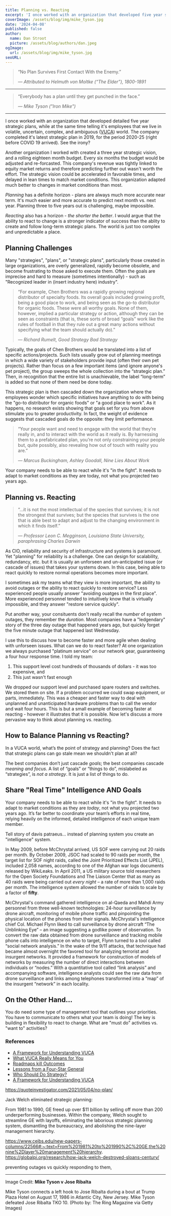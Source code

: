 ```yaml
---
title: Planning vs. Reacting
excerpt: 'I once worked with an organization that developed five year strategic plans, while at the same time teaching it’s employees that we live in volatile, uncertain, complex, and ambiguous (VUCA) world. Do you see the irony?'
coverImage: /assets/blog/img/mike_tyson.jpg
date: '2024-04-08'
published: false
author:
  name: Dan Stroot
  picture: /assets/blog/authors/dan.jpeg
ogImage:
  url: /assets/blog/img/mike_tyson.jpg
seoURL:
---
```


> “No Plan Survives First Contact With the Enemy.”
>
> <cite>&mdash; Attributed to Helmuth von Moltke (“The Elder”), 1800-1891</cite>

<hr />

> “Everybody has a plan until they get punched in the face.”
>
> <cite>&mdash; Mike Tyson ("Iron Mike")</cite>

<hr />

I once worked with an organization that developed detailed five year strategic plans, while at the same time telling it's employees that we live in volatile, uncertain, complex, and ambiguous ([VUCA](https://hbr.org/2014/01/what-vuca-really-means-for-you)) world. The company completed it's latest strategic plan in 2019, for the period 2020-25 (right before COVID 19 arrived). See the irony?

Another organization I worked with created a three year strategic vision, and a rolling eighteen month budget. Every six months the budget would be adjusted and re-forcasted. This company's revenue was tightly linked to equity market returns and therefore predicting further out wasn't worth the effort. The strategic vision could be accelerated in favorable times, and delayed in lean times to match market conditions. This organization adapted much better to changes in market conditions than most.

_Planning_ has a definite horizon - plans are always much more accurate near term. It's much easier and more accurate to predict next month vs. next year. Planning three to five years out is challenging, maybe impossible.

_Reacting_ also has a horizon - _the shorter the better_. I would argue that the ability to react to change is a stronger indicator of success than the ablity to create and follow long-term strategic plans. The world is just too complex and unpredictable a place.

## Planning Challenges

Many "strategies", "plans", or "strategic plans", particularly those created in large organizations, are overly generalized, rapidly become obsolete, and become frustrating to those asked to execute them. Often the goals are imprecise and hard to measure (sometimes intentionally) - such as "Recognized leader in (insert industry here) industry".

> “For example, Chen Brothers was a rapidly growing regional distributor of specialty foods. Its overall goals included growing profit, being a good place to work, and being seen as the go-to distributor for organic foods. These were all worthy goals. None of them, however, implied a particular strategy or action, although they can be seen as constraints (that is, these sorts of broad “goals” work like the rules of football in that they rule out a great many actions without specifying what the team should actually do).”
>
> <cite>&mdash; Richard Rumelt, Good Strategy Bad Strategy</cite>

Typically, the goals of Chen Brothers would be translated into a list of specific actions/projects. Such lists usually grow out of planning meetings in which a wide variety of stakeholders provide input (often their own pet projects). Rather than focus on a few important items (and ignore anyone's pet project), the group sweeps the whole collection into the “strategic plan.” Then, in recognition that the entire list is unachievable, the label “long-term” is added so that none of them need be done today.

This strategic plan is then cascaded down the organization where the employees wonder which specific initiatives have anything to do with being the "go-to distributor for organic foods" or "a good place to work". As it happens, no research exists showing that goals set for you from above stimulate you to greater productivity. In fact, the weight of evidence suggests that cascaded goals do the opposite: they limit performance.

> “Your people want and need to engage with the world that they’re really in, and to interact with the world as it really is. By harnessing them to a prefabricated plan, you’re not only constraining your people but, quite possibly, also revealing how out of touch with reality you are.”
>
> <cite>&mdash; Marcus Buckingham, Ashley Goodall, Nine Lies About Work</cite>

Your company needs to be able to react while it's "in the fight". It needs to adapt to market conditions as they are today, not what you projected two years ago.

## Planning vs. Reacting

> “...it is not the most intellectual of the species that survives; it is not the strongest that survives; but the species that survives is the one that is able best to adapt and adjust to the changing environment in which it finds itself.”
>
> <cite>
>   &mdash; Professor Leon C. Megginson, Louisiana State University,
>   paraphrasing Charles Darwin
> </cite>

As CIO, reliability and security of infrastructure and systems is paramount. Yet "planning" for reliability is a challenge. One can design for scalability, redundancy, etc. but it is usually an unforseen and un-anticipated issue (or cascade of issues) that takes your systems down. In this case, being able to react quickly to restore normal operations becomes more important.

I sometimes ask my teams what they view is more important, the ability to avoid outages or the ability to react quickly to restore service? Less experienced people usually answer "avoiding ouatges in the first place". More experienced personnel tended to intuitively know that is virtually impossible, and they answer "restore service quickly".

Put another way, your consituents don't really recall the _number_ of system outages, they remember the _duration_. Most companies have a "ledgendary" story of the three day outage that happened years ago, but quickly forget the five minute outage that happened last Wednesday.

I use this to discuss how to become faster and more agile when dealing with unforseen issues. What can we do to react faster? At one organization we always purchased "platinum service" on our network gear, guaranteeing a four hour response time. I told my team:

1. This support level cost hundreds of thousands of dollars - it was too expensive, and
2. This just wasn't fast enough

We dropped our support level and purchased spare routers and switches. We stored them on site. If a problem occurred we could swap equipment, or parts, immediately. This was a cheaper and faster way to deal with unplanned and unanticipated hardware problems than to call the vendor and wait four hours. This is but a small example of becoming faster at reacting - however it illustrates that it is possible. Now let's discuss a more pervasive way to think about planning vs. reacting.

## How to Balance Planning vs Reacting?

In a VUCA world, what’s the point of strategy and planning? Does the fact that strategic plans can go stale mean we shouldn't plan at all?

The best companies don’t just cascade _goals_; the best companies cascade _meaning and focus_. A list of “goals” or “things to do”, mislabeled as “strategies”, is _not a strategy_. It is just a list of things to do.

## Share "Real Time" Intelligence AND Goals

Your company needs to be able to react while it's "in the fight". It needs to adapt to market conditions as they are _today_, not what you projected two years ago. It’s far better to coordinate your team’s efforts in real time, relying heavily on the informed, detailed intelligence of each unique team member.

Tell story of davis patraeus... instead of planning system you create an "intelligence" system.

In May 2009, before McChrystal arrived, US SOF were carrying out 20 raids per month. By October 2009, JSOC had scaled to 90 raids per month, the target list for SOF night raids, called the Joint Prioritized Effects List (JPEL), included 2,058 names, according to one of the Afghan war logs documents released by WikiLeaks. In April 2011, a US military source told researchers for the Open Society Foundations and The Liaison Center that as many as 40 raids were being carried out _every night_ – a rate of more than 1,000 raids per month. The intelligence system allowed the number of raids to scale by a factor of **fifty**.

McChrystal's command gathered intelligence on al-Qaeda and Mahdi Army personnel from three well-known technologies: 24-hour surveillance by drone aircraft, monitoring of mobile phone traffic and pinpointing the physical location of the phones from their signals. McChrystal's intelligence chief Col. Michael Flynn liked to call surveillance by drone aircraft “The Unblinking Eye” – an image suggesting a godlike power of observation. To convert the raw data obtained from drone surveillance and tracking mobile phone calls into intelligence on who to target, Flynn turned to a tool called “social network analysis.” In the wake of the 9/11 attacks, that technique had became almost overnight the favored tool for analyzing terrorist and insurgent networks. It provided a framework for construction of models of networks by measuring the number of direct interactions between individuals or “nodes.” With a quantitative tool called “link analysis” and accompanying software, intelligence analysts could see the raw data from drone surveillance and links among telephones transformed into a “map” of the insurgent “network” in each locality.

<YouTube link="https://youtu.be/NL4qZgJVZyU" />

## On the Other Hand...

You do need some type of management tool that outlines your priorities. You have to communicate to others what your team is doing! The key is building in flexibility to react to change. What are "must do" activities vs. "want to" activities?

### References

- [A Framework for Understanding VUCA](https://hbr.org/2014/09/a-framework-for-understanding-vuca)
- [What VUCA Really Means for You](https://hbr.org/2014/01/what-vuca-really-means-for-you)
- [Roadmaps kill Outcomes](https://summit.productdrive.io/talks/roadmaps-kill-outcomes/)
- [Lessons from a Four-Star General](https://www.auror.co/the-intel/lessons-from-a-four-star-general)
- [Who Should Do Strategy?](https://rogermartin.medium.com/who-should-do-strategy-a5dcf4559b04)
- [A Framework for Understanding VUCA](https://hbr.org/2014/09/a-framework-for-understanding-vuca)

https://quoteinvestigator.com/2021/05/04/no-plan/

Jack Welch eliminated strategic planning:

From 1981 to 1990, GE freed up over $11 billion by selling off more than 200 underperforming businesses. Within the company, Welch sought to streamline GE with layoffs, eliminating the laborious strategic planning system, dismantling the bureaucracy, and abolishing the nine-layer management hierarchy.

https://www.ceibs.edu/new-papers-columns/22566#:~:text=From%201981%20to%201990%2C%20GE,the%20nine%2Dlayer%20management%20hierarchy.
https://globalpi.org/research/how-jack-welch-destroyed-sloans-century/

preventing outages vs quickly responding to them,

---

Image Credit: **Mike Tyson v Jose Ribalta**

<span className="text-sm">
  Mike Tyson connects a left hook to Jose Ribalta during a bout at Trump Plaza
  Hotel on August 17, 1986 in Atlantic City, New Jersey. Mike Tyson defeated
  Jose Ribalta TKO 10. (Photo by: The Ring Magazine via Getty Images)
</span>
